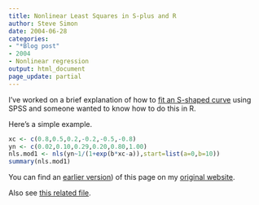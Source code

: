 ```yaml
---
title: Nonlinear Least Squares in S-plus and R
author: Steve Simon
date: 2004-06-28
categories:
- "*Blog post"
- 2004
- Nonlinear regression
output: html_document
page_update: partial
---
```


I've worked on a brief explanation of how to [fit an S-shaped curve][sim1] using SPSS and someone wanted to know how to do this in R.

Here's a simple example.

```r
xc <- c(0.8,0.5,0.2,-0.2,-0.5,-0.8)
yn <- c(0.02,0.10,0.29,0.20,0.80,1.00)
nls.mod1 <- nls(yn~1/(1+exp(b*xc-a)),start=list(a=0,b=10))
summary(nls.mod1)
```
You can find an [earlier version][sim1]) of this page on my [original website][sim2].

Also see [this related file][sim3].

[sim1]: http://www.pmean.com/04/nonlinear.html
[sim2]: http://www.pmean.com
[sim3]: http://new.pmean.com/post/scurve.html
